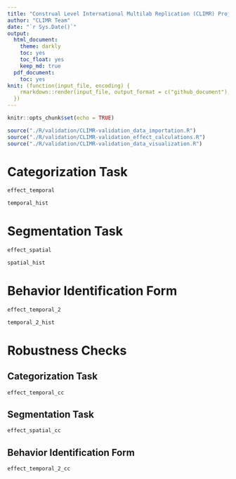 ```yaml
---
title: "Construal Level International Multilab Replication (CLIMR) Project: Validation Pretest Report"
author: "CLIMR Team"
date: "`r Sys.Date()`"
output:
  html_document:
    theme: darkly
    toc: yes
    toc_float: yes
    keep_md: true
  pdf_document:
    toc: yes
knit: (function(input_file, encoding) {
    rmarkdown::render(input_file, output_format = c("github_document"), encoding = encoding, output_dir = "./reports/")
  })
---
```


```r
knitr::opts_chunk$set(echo = TRUE)

source("./R/validation/CLIMR-validation_data_importation.R")
source("./R/validation/CLIMR-validation_effect_calculations.R")
source("./R/validation/CLIMR-validation_data_visualization.R")

```

# Categorization Task

```r
effect_temporal
```

```r
temporal_hist
```

# Segmentation Task

```r
effect_spatial
```

```r
spatial_hist
```

# Behavior Identification Form

```r
effect_temporal_2
```

```r
temporal_2_hist
```

# Robustness Checks

## Categorization Task

```r
effect_temporal_cc
```

## Segmentation Task

```r
effect_spatial_cc
```

## Behavior Identification Form

```r
effect_temporal_2_cc
```

